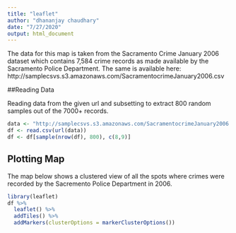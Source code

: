 ---
title: "leaflet"
author: "dhananjay chaudhary"
date: "7/27/2020"
output: html_document
---
  
The data for this map is taken from the Sacramento Crime January 2006 dataset which contains 7,584 crime records as made available by the Sacramento Police Department. The same is available here: http://samplecsvs.s3.amazonaws.com/SacramentocrimeJanuary2006.csv 

##Reading Data

Reading data from the given url and subsetting to extract 800 random samples out of the 7000+ records.  

```{r, echo=TRUE, results=FALSE}
data <- "http://samplecsvs.s3.amazonaws.com/SacramentocrimeJanuary2006.csv"
df <- read.csv(url(data))
df <- df[sample(nrow(df), 800), c(8,9)]
```

## Plotting Map

The map below shows a clustered view of all the spots where crimes were recorded by the Sacremento Police Department in 2006. 

```{r Leaflet, echo=TRUE}
library(leaflet)
df %>%
  leaflet() %>%
  addTiles() %>%
  addMarkers(clusterOptions = markerClusterOptions())
```